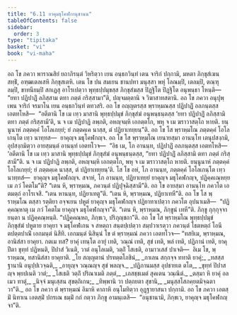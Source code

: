 ```yaml
---
title: "6.11 ยาคุมธุโคฬกานุชานน"
tableOfContents: false
sidebar:
  order: 3
type: "tipitaka"
basket: "vi"
book: "vi-maha"
---
```



<DynamicBreadcrumb />

<Division number="282" book="vi-maha">

<Paragraph number="1278" book="vi-maha">
อถ โข ภควา พาราณสิยํ ยถาภิรนฺตํ วิหริตฺวา เยน อนฺธกวินฺทํ เตน จาริกํ ปกฺกามิ, มหตา ภิกฺขุสํเฆน สทฺธิํ, อฑฺฒเตลเสหิ ภิกฺขุสเตหิ. เตน โข ปน สมเยน ชานปทา มนุสฺสา พหุํ โลณมฺปิ, เตลมฺปิ, ตณฺฑุลมฺปิ, ขาทนียมฺปิ สกเฏสุ อาโรเปตฺวา พุทฺธปฺปมุขสฺส ภิกฺขุสํฆสฺส ปิฏฺฐิโต ปิฏฺฐิโต อนุพนฺธา โหนฺติ—  “ยทา ปฏิปาฏิํ ลภิสฺสาม ตทา ภตฺตํ กริสฺสามา”ติ, ปญฺจมตฺตานิ จ วิฆาสาทสตานิ.
</Paragraph>

<Paragraph number="1279" book="vi-maha">
อถ โข ภควา อนุปุพฺเพน จาริกํ จรมาโน เยน อนฺธกวินฺทํ ตทวสริ. อถ โข อญฺญตรสฺส พฺราหฺมณสฺส ปฏิปาฏิํ อลภนฺตสฺส เอตทโหสิ—  “อตีตานิ โข เม เทฺว มาสานิ พุทฺธปฺปมุขํ ภิกฺขุสํฆํ อนุพนฺธนฺตสฺส ‘ยทา ปฏิปาฏิํ ลภิสฺสามิ ตทา ภตฺตํ กริสฺสามี’ติ, น จ เม ปฏิปาฏิ ลพฺภติ, อหญฺจมฺหิ เอกตฺตโก, พหุ จ เม ฆราวาสตฺโถ หายติ. ยนฺนูนาหํ ภตฺตคฺคํ โอโลเกยฺยํ; ยํ ภตฺตคฺเค นาสฺส, ตํ ปฏิยาเทยฺยนฺ”ติ. อถ โข โส พฺราหฺมโณ ภตฺตคฺคํ โอโลเกนฺโต เทฺว นาทฺทส—  ยาคุญฺจ มธุโคฬกญฺจ. อถ โข โส พฺราหฺมโณ เยนายสฺมา อานนฺโท เตนุปสงฺกมิ, อุปสงฺกมิตฺวา อายสฺมนฺตํ อานนฺทํ เอตทโวจ—  “อิธ เม, โภ อานนฺท, ปฏิปาฏิํ อลภนฺตสฺส เอตทโหสิ—  ‘อตีตานิ โข เม เทฺว มาสานิ พุทฺธปฺปมุขํ ภิกฺขุสํฆํ อนุพนฺธนฺตสฺส, “ยทา ปฏิปาฏิํ ลภิสฺสามิ ตทา ภตฺตํ กริสฺสามี”ติ. น จ เม ปฏิปาฏิ ลพฺภติ, อหญฺจมฺหิ เอกตฺตโก, พหุ จ เม ฆราวาสตฺโถ หายติ. ยนฺนูนาหํ ภตฺตคฺคํ โอโลเกยฺยํ; ยํ ภตฺตคฺเค นาสฺส, ตํ ปฏิยาเทยฺยนฺ’ติ. โส โข อหํ, โภ อานนฺท, ภตฺตคฺคํ โอโลเกนฺโต เทฺว นาทฺทสํ—  ยาคุญฺจ มธุโคฬกญฺจ. สจาหํ, โภ อานนฺท, ปฏิยาเทยฺยํ ยาคุญฺจ มธุโคฬกญฺจ, ปฏิคฺคเณฺหยฺย เม ภวํ โคตโม”ติ? “เตน หิ, พฺราหฺมณ, ภควนฺตํ ปฏิปุจฺฉิสฺสามี”ติ. อถ โข อายสฺมา อานนฺโท ภควโต เอตมตฺถํ อาโรเจสิ. “เตน หานนฺท, ปฏิยาเทตู”ติ. “เตน หิ, พฺราหฺมณ, ปฏิยาเทหี”ติ.
</Paragraph>

<Paragraph number="1280" book="vi-maha">
อถ โข โส พฺราหฺมโณ ตสฺสา รตฺติยา อจฺจเยน ปหูตํ ยาคุญฺจ มธุโคฬกญฺจ ปฏิยาทาเปตฺวา ภควโต อุปนาเมสิ—  “ปฏิคฺคณฺหาตุ เม ภวํ โคตโม ยาคุญฺจ มธุโคฬกญฺจา”ติ. “เตน หิ, พฺราหฺมณ, ภิกฺขูนํ เทหี”ติ. ภิกฺขู กุกฺกุจฺจายนฺตา น ปฏิคฺคณฺหนฺติ. “ปฏิคฺคณฺหถ, ภิกฺขเว, ปริภุญฺชถา”ติ. อถ โข โส พฺราหฺมโณ พุทฺธปฺปมุขํ ภิกฺขุสํฆํ ปหูตาย ยาคุยา จ มธุโคฬเกน จ สหตฺถา สนฺตปฺเปตฺวา สมฺปวาเรตฺวา ภควนฺตํ โธตหตฺถํ โอนีตปตฺตปาณิํ เอกมนฺตํ นิสีทิ. เอกมนฺตํ นิสินฺนํ โข ตํ พฺราหฺมณํ ภควา เอตทโวจ—
</Paragraph>

<Paragraph number="1281" book="vi-maha">
“ทสยิเม, พฺราหฺมณ, อานิสํสา ยาคุยา. กตเม ทส? ยาคุํ เทนฺโต อายุํ เทติ, วณฺณํ เทติ, สุขํ เทติ, พลํ เทติ, ปฏิภานํ เทติ, ยาคุ ปีตา ขุทฺทํ ปฏิหนติ, ปิปาสํ วิเนติ, วาตํ อนุโลเมติ, วตฺถิํ โสเธติ, อามาวเสสํ ปาเจติ—  อิเม โข, พฺราหฺมณ, ทสานิสํสา ยาคุยาติ.
</Paragraph>

<Paragraph number="1282" type="verses" book="vi-maha">
_โย สญฺญตานํ ปรทตฺตโภชินํ,_  
_กาเลน สกฺกจฺจ ททาติ ยาคุํ;_  
_ทสสฺส ฐานานิ อนุปฺปเวจฺฉติ,_  
_อายุญฺจ วณฺณญฺจ สุขํ พลญฺจ._  

</Paragraph>

<Paragraph number="1283" type="verses" book="vi-maha">
_ปฏิภานมสฺส อุปชายเต ตโต,_  
_ขุทฺทํ ปิปาสญฺจ พฺยปเนติ วาตํ;_  
_โสเธติ วตฺถิํ ปริณาเมติ ภตฺตํ,_  
_เภสชฺชเมตํ สุคเตน วณฺณิตํ._  

</Paragraph>

<Paragraph number="1284" type="verses" book="vi-maha">
_ตสฺมา หิ ยาคุํ อลเมว ทาตุํ,_  
_นิจฺจํ มนุเสฺสน สุขตฺถิเกน;_  
_ทิพฺพานิ วา ปตฺถยตา สุขานิ,_  
_มนุสฺสโสภคฺยตมิจฺฉตา วา”ติ._  

</Paragraph>

<Paragraph number="1285" book="vi-maha">
อถ โข ภควา ตํ พฺราหฺมณํ อิมาหิ คาถาหิ อนุโมทิตฺวา อุฏฺฐายาสนา ปกฺกามิ. อถ โข ภควา เอตสฺมิํ นิทาเน เอตสฺมิํ ปกรเณ ธมฺมิํ กถํ กตฺวา ภิกฺขู อามนฺเตสิ—  “อนุชานามิ, ภิกฺขเว, ยาคุญฺจ มธุโคฬกญฺจา”ติ.
</Paragraph>
</Division>